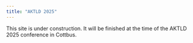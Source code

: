 ```yaml
---
title: "AKTLD 2025"
---
```


This site is under construction. It will be finished at the time of the AKTLD 2025 conference in Cottbus.
